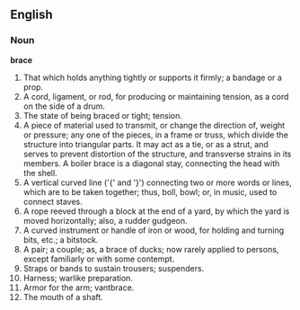 ==English==

===Noun===

'''brace'''

#That which holds anything tightly or supports it firmly; a bandage or a prop.
#A cord, ligament, or rod, for producing or maintaining tension, as a cord on the side of a drum.
#The state of being braced or tight; tension.
#A piece of material used to transmit, or change the direction of, weight or pressure; any one of the pieces, in a frame or truss, which divide the structure into triangular parts. It may act as a tie, or as a strut, and serves to prevent distortion of the structure, and transverse strains in its members. A boiler brace is a diagonal stay, connecting the head with the shell.
#A vertical curved line ('{' and '}') connecting two or more words or lines, which are to be taken together; thus, boll, bowl; or, in music, used to connect staves.
#A rope reeved through a block at the end of a yard, by which the yard is moved horizontally; also, a rudder gudgeon.
#A curved instrument or handle of iron or wood, for holding and turning bits, etc.; a bitstock.
#A pair; a couple; as, a brace of ducks; now rarely applied to persons, except familiarly or with some contempt.
#Straps or bands to sustain trousers; suspenders.
#Harness; warlike preparation.
#Armor for the arm; vantbrace.
#The mouth of a shaft.